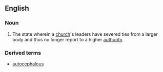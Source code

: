 ==English==
===Noun===
{{en-noun|-}}
#{{Christianity}} The state wherein a [[church]]'s leaders have severed ties from a larger body and thus no longer report to a higher [[authority]].

===Derived terms===
* [[autocephalous]]